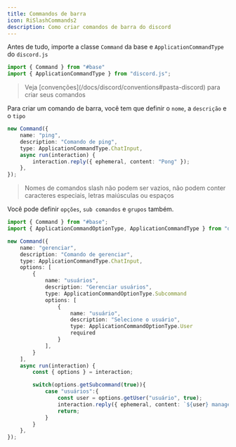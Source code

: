 ```yaml
---
title: Commandos de barra
icon: RiSlashCommands2
description: Como criar comandos de barra do discord
---
```


Antes de tudo, importe a classe `Command` da base e `ApplicationCommandType` do `discord.js`
```ts title="ping.ts"
import { Command } from "#base"
import { ApplicationCommandType } from "discord.js";
```


<Blockquote icon={icons.bulb} color="info">
    Veja [convenções](/docs/discord/conventions#pasta-discord) para criar seus comandos
</Blockquote>

Para criar um comando de barra, você tem que definir o `nome`, a `descrição` e o `tipo`

```ts
new Command({
    name: "ping",
    description: "Comando de ping",
    type: ApplicationCommandType.ChatInput,
    async run(interaction) {
        interaction.reply({ ephemeral, content: "Pong" });
    },
});
```
<Blockquote color="danger" icon={icons.danger}>
    Nomes de comandos slash não podem ser vazios, não podem conter caracteres especiais, letras maiúsculas ou espaços
</Blockquote>

Você pode definir `opções`, `sub comandos` e `grupos` também.
```ts title="manage.ts"
import { Command } from "#base";
import { ApplicationCommandOptionType, ApplicationCommandType } from "discord.js";

new Command({
    name: "gerenciar",
    description: "Comando de gerenciar",
    type: ApplicationCommandType.ChatInput,
    options: [
        {
            name: "usuários",
            description: "Gerenciar usuários",
            type: ApplicationCommandOptionType.Subcommand
            options: [
                {
                    name: "usuário",
                    description: "Selecione o usuário",
                    type: ApplicationCommandOptionType.User
                    required
                }       
            ],
        }
    ],
    async run(interaction) {
        const { options } = interaction;

        switch(options.getSubcommand(true)){
            case "usuários":{
                const user = options.getUser("usuário", true);
                interaction.reply({ ephemeral, content: `${user} managed` })
                return;
            }
        }
    },
});
```